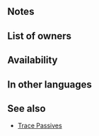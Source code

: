 {{Passive
|type=B
|name=A/S Near Trace
|exclusive=0
|canUseWeapon={{WeaponList|Close}}
|canUseMove={{MoveList|Cavalry,Flying}}
|properties=random_inherit_base,random_owner
|1name=A/S Near Trace 1
|alt1name=A S Near Trace 1
|1tagid=SID_攻撃速さの近影1
|1cost=60
|1effect=Enables【Canto (Rem. +1)】.<br><br>Inflicts Atk/Spd-1 on foe during combat.<br><br>【Canto (Rem. +1)】<br>After an attack, Assist skill, or structure destruction, unit can move again.<br><br>The distance of the movement is the remaining movement the unit had before the actions listed above+1 (If unit used a movement skill that warps them, the remainder is 0).<br><br>(Unit moves according to movement type. Once per turn. Cannot attack or assist. Only highest value applied. Does not stack. After moving, if a skill that grants another action would be triggered (like with Galeforce), Canto will trigger after the granted action. Unit's base movement has no effect on movement granted. Cannot warp (using skills like Wings of Mercy) a distance greater than unit would be able to move with normal Canto movement.)
|1required=-
|1promotionRarity=4
|1promotionTier=1
|2name=A/S Near Trace 2
|alt2name=A S Near Trace 2
|2tagid=SID_攻撃速さの近影2
|2cost=120
|2effect=Enables【Canto (Rem. +1)】.<br><br>Inflicts Atk/Spd-2 on foe during combat.<br><br>【Canto (Rem. +1)】<br>After an attack, Assist skill, or structure destruction, unit can move again.<br><br>The distance of the movement is the remaining movement the unit had before the actions listed above+1 (If unit used a movement skill that warps them, the remainder is 0).<br><br>(Unit moves according to movement type. Once per turn. Cannot attack or assist. Only highest value applied. Does not stack. After moving, if a skill that grants another action would be triggered (like with Galeforce), Canto will trigger after the granted action. Unit's base movement has no effect on movement granted. Cannot warp (using skills like Wings of Mercy) a distance greater than unit would be able to move with normal Canto movement.)
|2promotionRarity=5
|2promotionTier=1
|3name=A/S Near Trace 3
|alt3name=A S Near Trace 3
|3tagid=SID_攻撃速さの近影3
|3cost=240
|3effect=Enables【Canto (Rem. +1)】.<br><br>Inflicts Atk/Spd-3 on foe during combat.<br><br>【Canto (Rem. +1)】<br>After an attack, Assist skill, or structure destruction, unit can move again.<br><br>The distance of the movement is the remaining movement the unit had before the actions listed above+1 (If unit used a movement skill that warps them, the remainder is 0).<br><br>(Unit moves according to movement type. Once per turn. Cannot attack or assist. Only highest value applied. Does not stack. After moving, if a skill that grants another action would be triggered (like with Galeforce), Canto will trigger after the granted action. Unit's base movement has no effect on movement granted. Cannot warp (using skills like Wings of Mercy) a distance greater than unit would be able to move with normal Canto movement.)
}}
==Notes==
{{Canto|Rem. +1}}
{{Temporary debuffs}}
==List of owners==
{{Skill Hero List}}
==Availability==
{{PassiveFocusList}}
{{PassiveDistributionList}}
{{PassiveCombatManualList}}
==In other languages==
{{OtherLanguages
|english=A/S Near Trace
|japanese=攻撃速さの近影
|german=A/G Spur nah
|spanishEU=Rastro cer. A/V
|spanishLA=Rastro cer. A/V
|french=Trace pr. A/V
|italian=Scia vicina A/V
|chineseTW=攻擊速度近影
|portuguese=Rastro p. A/V
}}
==See also==
{{See also skills|cond=Description LIKE '%Inflicts Atk/Spd-_ on foe during combat%' AND Description NOT LIKE '%inflicts%-%within _ spaces%' AND Description NOT LIKE '%and%' OR (Description LIKE '%Inflicts Atk/Spd-_ on foe during combat and%' OR Description LIKE '%Inflicts Atk/Spd-_ on foe and%during combat%') OR Description LIKE '%Canto _Rem. +1_%' AND Exclusive='1'}}
* [[Skill families/B Passives#Trace|Trace Passives]]
{{Passives Navbox|B}}